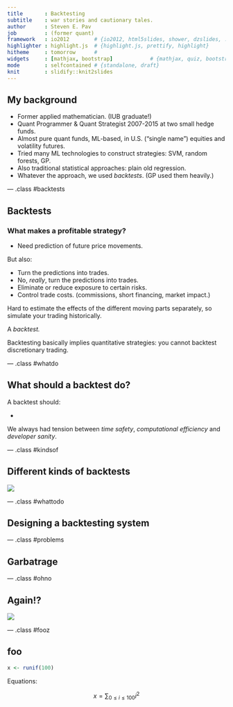 ```yaml
---
title       : Backtesting
subtitle    : war stories and cautionary tales.
author      : Steven E. Pav
job         : (former quant)
framework   : io2012        # {io2012, html5slides, shower, dzslides, ...}
highlighter : highlight.js  # {highlight.js, prettify, highlight}
hitheme     : tomorrow      # 
widgets     : [mathjax, bootstrap]            # {mathjax, quiz, bootstrap}
mode        : selfcontained # {standalone, draft}
knit        : slidify::knit2slides
---
```


## My background

* Former applied mathematician. (IUB graduate!)
* Quant Programmer & Quant Strategist 2007-2015 at 
two small hedge funds.
* Almost pure quant funds, ML-based, in U.S. ("single name") equities and
volatility futures.
* Tried many ML technologies to construct strategies: SVM, random forests, 
GP.
* Also traditional statistical approaches: plain old regression.
* Whatever the approach, we used _backtests_. (GP used them heavily.)

--- .class #backtests

## Backtests

### What makes a profitable strategy?

* Need prediction of future price movements.

But also:

* Turn the predictions into trades.
* No, _really_, turn the predictions into trades.
* Eliminate or reduce exposure to certain risks.
* Control trade costs. (commissions, short financing, market impact.)

Hard to estimate the effects of the different moving parts separately, so
simulate your trading historically. 

A _backtest._

Backtesting basically implies quantitative strategies: you cannot backtest
discretionary trading.

--- .class #whatdo

## What should a backtest do?

A backtest should:

* 


We always had tension between *time safety*, *computational efficiency* and
*developer sanity*.


--- .class #kindsof

## Different kinds of backtests

![](./figure/backtests.png)

--- .class #whattodo

## Designing a backtesting system

--- .class #problems

## Garbatrage


--- .class #ohno

## Again!?

![](./figure/Curve_fitting.jpg)


--- .class #fooz

## foo


```r
x <- runif(100)
```

Equations:

$$
x = \sum_{0 \le i \le 100} i^2
$$


